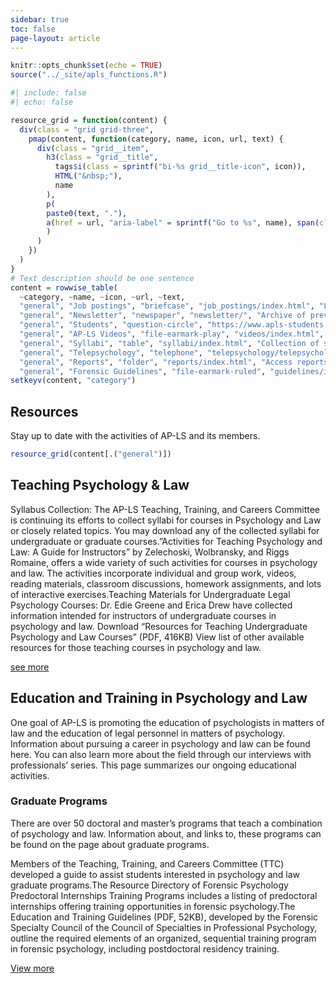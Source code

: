 ```yaml
---
sidebar: true
toc: false
page-layout: article
---
```


```r
knitr::opts_chunk$set(echo = TRUE)
source("../_site/apls_functions.R")
```



```r
#| include: false
#| echo: false

resource_grid = function(content) {
  div(class = "grid grid-three",
    pmap(content, function(category, name, icon, url, text) {
      div(class = "grid__item",
        h3(class = "grid__title",
          tags$i(class = sprintf("bi-%s grid__title-icon", icon)),
          HTML("&nbsp;"),
          name
        ),
        p(
        paste0(text, "."),
        a(href = url, "aria-label" = sprintf("Go to %s", name), span(class = "grid__link-box"))
        )
      )
    })
  )
}
# Text description should be one sentence
content = rowwise_table(
  ~category, ~name, ~icon, ~url, ~text,
  "general", "Job postings", "briefcase", "job_postings/index.html", "List of job opportunities related to law-psychology",
  "general", "Newsletter", "newspaper", "newsletter/", "Archive of previous issues",
  "general", "Students", "question-circle", "https://www.apls-students.org/resources.html", "Collection of information for students",
  "general", "AP-LS Videos", "file-earmark-play", "videos/index.html", "Collection of webinars, talks and videos.",
  "general", "Syllabi", "table", "syllabi/index.html", "Collection of syllabi for courses related to psychology and law.",
  "general", "Telepsychology", "telephone", "telepsychology/telepsychology.qmd", "Collection of articles and resources about telepsychology",
  "general", "Reports", "folder", "reports/index.html", "Access reports by AP-LS committees and taskforces.", "general", "Books", "book", "", "Find books on psychology and law topics.",
  "general", "Forensic Guidelines", "file-earmark-ruled", "guidelines/index.qmd", "Specialty Guidelines for Forensic Psychologists from APA")
setkeyv(content, "category")
```



## Resources 

Stay up to date with the activities of AP-LS and its members.

```r
resource_grid(content[.("general")])
```


## Teaching Psychology & Law

```{=html}
<div class="gallery">
  <div class="gallery__icon-column">
      <i class="fa-solid fa-chalkboard-user fa-3x" title="Person at chalkboard" aria-hidden="true"></i>
  </div>
  <div class="gallery__list-column">
```

::: {#teaching}
:::
Syllabus Collection: The AP-LS Teaching, Training, and Careers Committee is continuing its efforts to collect syllabi for courses in Psychology and Law or closely related topics. You may download any of the collected syllabi for undergraduate or graduate courses."Activities for Teaching Psychology and Law: A Guide for Instructors" by Zelechoski, Wolbransky, and Riggs Romaine, offers a wide variety of such activities for courses in psychology and law. The activities incorporate individual and group work, videos, reading materials, classroom discussions, homework assignments, and lots of interactive exercises.Teaching Materials for Undergraduate Legal Psychology Courses: Dr. Edie Greene and Erica Drew have collected information intended for instructors of undergraduate courses in psychology and law. Download "Resources for Teaching Undergraduate Psychology and Law Courses" (PDF, 416KB)
View list of other available resources for those teaching courses in psychology and law.

::: {.all-link}
[see more](teaching/)
:::

## Education and Training in Psychology and Law
```{=html}
<div class="gallery">
  <div class="gallery__icon-column">
      <i class="fa-solid fa-newspaper fa-3x" title="Newsletter" aria-hidden="true"></i>
  </div>
  <div class="gallery__list-column">
```

::: {#education}
:::
One goal of AP-LS is promoting the education of psychologists in matters of law and the education of legal personnel in matters of psychology. Information about pursuing a career in psychology and law can be found here. You can also learn more about the field through our interviews with professionals’ series. This page summarizes our ongoing educational activities.

### Graduate Programs
There are over 50 doctoral and master's programs that teach a combination of psychology and law. Information about, and links to, these programs can be found on the page about graduate programs.

Members of the Teaching, Training, and Careers Committee (TTC) developed a guide to assist students interested in psychology and law graduate programs.The Resource Directory of Forensic Psychology Predoctoral Internships Training Programs includes a listing of predoctoral internships offering training opportunities in forensic psychology.The Education and Training Guidelines (PDF, 52KB), developed by the Forensic Specialty Council of the Council of Specialties in Professional Psychology, outline the required elements of an organized, sequential training program in forensic psychology, including postdoctoral residency training.

```{=html}
  <span class="gallery__link">
    <a href="gallery-all.html">View more <i class="bi-arrow-right-short"> </i></a>
  </span>
  </div>
</div>
```


